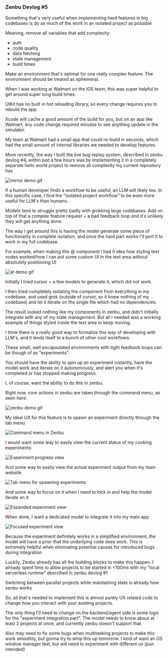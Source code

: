 
### Zenbu Devlog #5

Something that's very useful when implementing hard features in big codebases is do as much of the work in an isolated project as possible

Meaning, remove all variables that add complexity:

- auth
- code quality
- data fetching
- state management
- build times

Make an environment that's optimal for one really complex feature. The environment should be treated as ephemeral.

When I was working at Walmart on the IOS team, this was super helpful to get
around super long build times.

UIKit has no built in hot reloading library, so every change requires you to rebuild the app.

Xcode will cache a good amount of the build for you, but on an app like Walmart, any code change required minutes to see anything update in the simulator.

My team at Walmart had a small app that could re-build in seconds, which had the small amount of internal libraries we needed to develop features.

More recently, the way I built the live bug replay system, described in <Link href="/blog/zenbu-devlog-4">zenbu devlog #4</Link>, within just a few hours was by implementing it in a completely separate hello world project to remove all complexity my current repository has

<Image
  src="/devlog/5/mirror-demo.gif"
  height={307}
  width={500}
  alt="mirror demo gif"
/>

If a human developer finds a workflow to be useful, an LLM will likely too. In this specific case, I find the "isolated project workflow" to be even more useful for LLM's than humans.

Models tend to struggle pretty badly with grokking large codebases. Add on top of that a complex feature request + a bad feedback loop and it's unlikely they will get anything done.

The way I get around this is having the model generate some piece of functionality in complete isolation, and once the hard part works I'll port it to work in my full codebase.

For example, when making this @ component I had 0 idea how styling text nodes worked/how I can put some custom UI in the text area without absolutely positioning UI

<Image
  src="/devlog/5/at-demo.gif"
  height={307}
  width={500}
  alt="at demo gif"
/>

Initially I tried cursor + a few models to generate it, which did not work.

I then tried completely isolating the component from everything in my codebase, and used grok (outside of cursor, so it knew nothing of my codebase) and let it iterate on the single file which had no dependencies.

The result looked nothing like my components in zenbu, and didn't initially integrate with any of my state management. But all I needed was a working example of things styled inside the text area to keep moving.

I think there is a really good way to formalize this way of developing with LLM's, and it lends itself to a bunch of other cool workflows.

These small, well encapsulated environments with tight feedback loops can be though of as "experiments".

You should have the ability to spin up an experiment instantly, have the model work and iterate on it autonomously, and alert you when it's completed or has stopped making progress.

I, of course, want the ability to do this in zenbu.

Right now, core actions in zenbu are taken through the command menu, as seen here:

<Image src="/devlog/demo.gif" height={307} width={500} alt="zenbu demo gif" />

My ideal UX for this feature is to spawn an experiment directly through the tab menu:

<Image
  src="/devlog/5/command-demo.png"
  alt="Command menu in Zenbu"
  width={600}
  height={400}
/>

I would want some way to easily view the current status of my cooking experiments:

<Image
  src="/devlog/5/progress-example.png"
  alt="Experiment progress view"
  width={600}
  height={400}
/>

And some way to easily view the actual experiment output from my main website

<Image
  src="/devlog/5/mini-view.png"
  alt="Tab menu for spawning experiments"
  width={600}
  height={400}
/>

And some way to focus on it when I need to lock in and help the model iterate on it

<Image
  src="/devlog/5/expanded-view.png"
  alt="Expanded experiment view"
  width={600}
  height={400}
/>

When done, I want a dedicated model to integrate it into my main app

<Image
  src="/devlog/5/integration.png"
  alt="Focused experiment view"
  width={600}
  height={400}
/>

Because the experiment definitely works in a simplified environment, the model will have a prior that the underlying code does work. This is extremely helpful when eliminating potential causes for introduced bugs during integration

Luckily, Zenbu already has all the building blocks to make this happen. I already spent time to allow projects to be started in &lt;100ms with my "local serverless runtime" described in <Link href="/blog/zenbu-devlog-1">zenbu devlog #1</Link>

<TweetComponent id="1913607633153491158" />

Switching between parallel projects while maintaining state is already how zenbu works

So, all that's needed to implement this is almost purely UX related code to change how you interact with your existing projects.

The only thing I'll need to change on the backend/agent side is some logic for the "experiment integration part". The model needs to know about at least 2 projects at once, and currently zenbu doesn't support that.

Also may need to fix some bugs when multitasking projects to make this work smoothly, but gonna try to whip this up tomorrow. I kind of want an OS window manager feel, but will need to experiment with different ux (pun intended)
